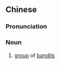 {{also|贼众}}
==Chinese==
{{zh-forms|s=贼众}}

===Pronunciation===
{{zh-pron
|m=zéizhòng
|cat=n
}}

===Noun===
{{zh-noun}}

# {{lb|zh|literary}} [[group]] of [[bandit]]s